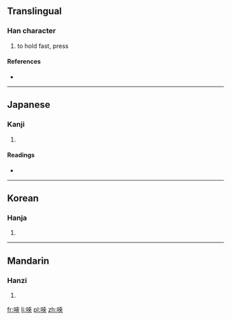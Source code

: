 ==Translingual==

===Han character===
{{Han char|rn=30|rad=口|as=07|sn=10|four=6403<sub>8</sub>|canj=口大人人 (RKOO)|ids=⿰[[口]][[夾]]}}

# {{context|Cantonese}} to hold fast, press

====References====
* {{Han ref|kx=0192.050|dkj=03702|dj=0411.130|hdz=10627.110|uh=550A|ud=21770|bh=D140|bd=53568}}

----

==Japanese==

===Kanji===
{{ja-kanji|grade=|rs=口07}}

# {{defn|lang=ja|sort=口07}}

====Readings====
* {{ja-readings|on=[[きょう]] (kyō), [[こう]] (kō), [[けん]] (ken)|kun=}}

----

==Korean==

===Hanja===
{{ko-hanja|hangeul=겹|rv=gyeop|mr=kyŏp}}

# {{defn|lang=ko|sort=口07}}

----

==Mandarin==

===Hanzi===
{{cmn-hanzi|pin=[[jiá]] ([[jia2]]), [[qiǎn]] ([[qian3]])|wg=chia<sup>2</sup>, ch'ien<sup>3</sup>}}

# {{defn|lang=cmn|sort=口07}}

[[fr:唊]]
[[li:唊]]
[[pl:唊]]
[[zh:唊]]